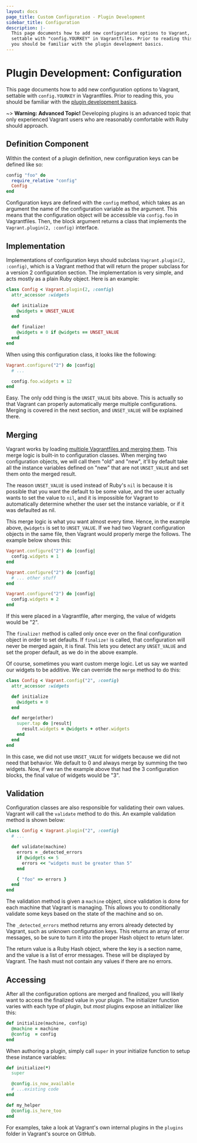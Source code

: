 ```yaml
---
layout: docs
page_title: Custom Configuration - Plugin Development
sidebar_title: Configuration
description: |-
  This page documents how to add new configuration options to Vagrant,
  settable with "config.YOURKEY" in Vagrantfiles. Prior to reading this,
  you should be familiar with the plugin development basics.
---
```


# Plugin Development: Configuration

This page documents how to add new configuration options to Vagrant,
settable with `config.YOURKEY` in Vagrantfiles. Prior to reading this,
you should be familiar with the
[plugin development basics](/docs/plugins/development-basics).

~> **Warning: Advanced Topic!** Developing plugins is an
advanced topic that only experienced Vagrant users who are reasonably
comfortable with Ruby should approach.

## Definition Component

Within the context of a plugin definition, new configuration keys can be defined
like so:

```ruby
config "foo" do
  require_relative "config"
  Config
end
```

Configuration keys are defined with the `config` method, which takes as an
argument the name of the configuration variable as the argument. This
means that the configuration object will be accessible via `config.foo`
in Vagrantfiles. Then, the block argument returns a class that implements
the `Vagrant.plugin(2, :config)` interface.

## Implementation

Implementations of configuration keys should subclass `Vagrant.plugin(2, :config)`,
which is a Vagrant method that will return the proper subclass for a version
2 configuration section. The implementation is very simple, and acts mostly
as a plain Ruby object. Here is an example:

```ruby
class Config < Vagrant.plugin(2, :config)
  attr_accessor :widgets

  def initialize
    @widgets = UNSET_VALUE
  end

  def finalize!
    @widgets = 0 if @widgets == UNSET_VALUE
  end
end
```

When using this configuration class, it looks like the following:

```ruby
Vagrant.configure("2") do |config|
  # ...

  config.foo.widgets = 12
end
```

Easy. The only odd thing is the `UNSET_VALUE` bits above. This is actually
so that Vagrant can properly automatically merge multiple configurations.
Merging is covered in the next section, and `UNSET_VALUE` will be explained
there.

## Merging

Vagrant works by loading [multiple Vagrantfiles and merging them](/docs/vagrantfile/#load-order).
This merge logic is built-in to configuration classes. When merging two
configuration objects, we will call them "old" and "new", it'll by default
take all the instance variables defined on "new" that are not `UNSET_VALUE`
and set them onto the merged result.

The reason `UNSET_VALUE` is used instead of Ruby's `nil` is because
it is possible that you want the default to be some value, and the user
actually wants to set the value to `nil`, and it is impossible for Vagrant
to automatically determine whether the user set the instance variable, or
if it was defaulted as nil.

This merge logic is what you want almost every time. Hence, in the example
above, `@widgets` is set to `UNSET_VALUE`. If we had two Vagrant configuration
objects in the same file, then Vagrant would properly merge the follows.
The example below shows this:

```ruby
Vagrant.configure("2") do |config|
  config.widgets = 1
end

Vagrant.configure("2") do |config|
  # ... other stuff
end

Vagrant.configure("2") do |config|
  config.widgets = 2
end
```

If this were placed in a Vagrantfile, after merging, the value of widgets
would be "2".

The `finalize!` method is called only once ever on the final configuration
object in order to set defaults. If `finalize!` is called, that configuration
will never be merged again, it is final. This lets you detect any `UNSET_VALUE`
and set the proper default, as we do in the above example.

Of course, sometimes you want custom merge logic. Let us say we
wanted our widgets to be additive. We can override the `merge` method to
do this:

```ruby
class Config < Vagrant.config("2", :config)
  attr_accessor :widgets

  def initialize
    @widgets = 0
  end

  def merge(other)
    super.tap do |result|
      result.widgets = @widgets + other.widgets
    end
  end
end
```

In this case, we did not use `UNSET_VALUE` for widgets because we did not
need that behavior. We default to 0 and always merge by summing the
two widgets. Now, if we ran the example above that had the 3 configuration
blocks, the final value of widgets would be "3".

## Validation

Configuration classes are also responsible for validating their own
values. Vagrant will call the `validate` method to do this. An example
validation method is shown below:

```ruby
class Config < Vagrant.plugin("2", :config)
  # ...

  def validate(machine)
    errors = _detected_errors
    if @widgets <= 5
      errors << "widgets must be greater than 5"
    end

    { "foo" => errors }
  end
end
```

The validation method is given a `machine` object, since validation is
done for each machine that Vagrant is managing. This allows you to
conditionally validate some keys based on the state of the machine and so on.

The `_detected_errors` method returns any errors already detected by Vagrant,
such as unknown configuration keys. This returns an array of error messages,
so be sure to turn it into the proper Hash object to return later.

The return value is a Ruby Hash object, where the key is a section name,
and the value is a list of error messages. These will be displayed by
Vagrant. The hash must not contain any values if there are no errors.

## Accessing

After all the configuration options are merged and finalized, you will likely
want to access the finalized value in your plugin. The initializer function
varies with each type of plugin, but _most_ plugins expose an initializer like
this:

```ruby
def initialize(machine, config)
  @machine = machine
  @config  = config
end
```

When authoring a plugin, simply call `super` in your initialize function to
setup these instance variables:

```ruby
def initialize(*)
  super

  @config.is_now_available
  # ...existing code
end

def my_helper
  @config.is_here_too
end
```

For examples, take a look at Vagrant's own internal plugins in the `plugins`
folder in Vagrant's source on GitHub.
